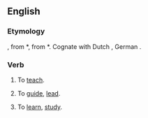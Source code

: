 ==English==
===Etymology===
{{OE.}} {{term|læran|lǣran}}, from {{PG.}} *{{term||laizjan}}, from *{{term||laizā|lore}}.  Cognate with Dutch {{term|leeren}}, German {{term|lehren}}.

===Verb===
{{en-verb|ler|es}}

# {{obsolete}} To [[teach]].
# {{obsolete}} To [[guide]], [[lead]].
# {{obsolete}} To [[learn]], [[study]].